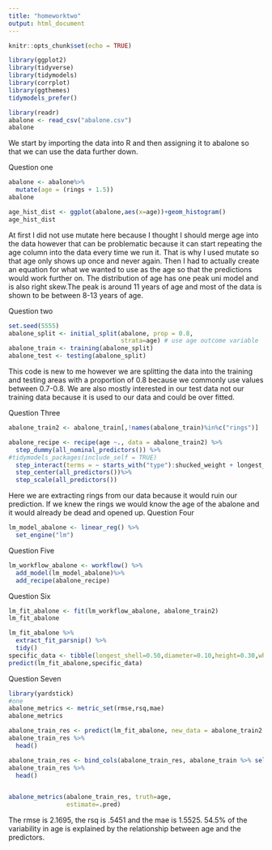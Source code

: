```yaml
---
title: "homeworktwo"
output: html_document
---
```


```r
knitr::opts_chunk$set(echo = TRUE)
```



```r
library(ggplot2)
library(tidyverse)
library(tidymodels)
library(corrplot)
library(ggthemes)
tidymodels_prefer()
```


```r

library(readr)
abalone <- read_csv("abalone.csv")
abalone

```
We start by importing the data into R and then assigning it to abalone so that we can use the data further down. 

Question one
```r
abalone <- abalone%>%
  mutate(age = (rings + 1.5))
abalone

age_hist_dist <- ggplot(abalone,aes(x=age))+geom_histogram()
age_hist_dist
```
At first I did not use mutate here because I thought I should merge age into the data however that can be problematic because it can start repeating the age column into the data every time we run it. That is why I used mutate so that age only shows up once and never again. Then I had to actually create an equation for what we wanted to use as the age so that the predictions would work further on.
The distribution of age has one peak uni model and is also right skew.The peak is around 11 years of age and most of the data is shown to be between 8-13 years of age.

Question two
```r
set.seed(5555)
abalone_split <- initial_split(abalone, prop = 0.8,
                               strata=age) # use age outcome variable
abalone_train <- training(abalone_split)
abalone_test <- testing(abalone_split)

```
This code is new to me however we are splitting the data into the training and testing areas with a proportion of 0.8 because we commonly use values between 0.7-0.8. We are also mostly interested in our test data not our training data because it is used to our data and could be over fitted. 

Question Three
```r
abalone_train2 <- abalone_train[,!names(abalone_train)%in%c("rings")]

abalone_recipe <- recipe(age ~., data = abalone_train2) %>%
  step_dummy(all_nominal_predictors()) %>%
#tidymodels_packages(include_self = TRUE)
  step_interact(terms = ~ starts_with("type"):shucked_weight + longest_shell:diameter+ shucked_weight:shell_weight)%>%
  step_center(all_predictors())%>%
  step_scale(all_predictors())
```
Here we are extracting rings from our data because it would ruin our prediction. If we knew the rings we would know the age of the abalone and it would already be dead and opened up. 
Question Four
```r
lm_model_abalone <- linear_reg() %>%
  set_engine("lm")
```
Question Five
```r
lm_workflow_abalone <- workflow() %>%
  add_model(lm_model_abalone)%>%
  add_recipe(abalone_recipe)
```

Question Six
```r
lm_fit_abalone <- fit(lm_workflow_abalone, abalone_train2)
lm_fit_abalone

lm_fit_abalone %>%
  extract_fit_parsnip() %>%
  tidy()
specific_data <- tibble(longest_shell=0.50,diameter=0.10,height=0.30,whole_weight=4,shucked_weight=1,viscera_weight=2,shell_weight=1,type="F")
predict(lm_fit_abalone,specific_data)
```
Question Seven
```r
library(yardstick)
#one 
abalone_metrics <- metric_set(rmse,rsq,mae)
abalone_metrics

abalone_train_res <- predict(lm_fit_abalone, new_data = abalone_train2 %>% select(-age))
abalone_train_res %>%
  head()

abalone_train_res <- bind_cols(abalone_train_res, abalone_train %>% select(age))
abalone_train_res %>%
  head()


abalone_metrics(abalone_train_res, truth=age,
                estimate=.pred)


```
The rmse is 2.1695, the rsq is .5451 and the mae is 1.5525.
54.5% of the variability in age is explained by the relationship between age and the predictors.


